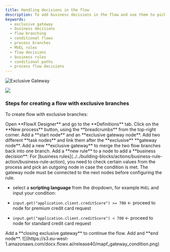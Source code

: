 ```yaml
---
title: Handling decisions in the flow
description: To add business decisions in the flow and use them to pick between a flow branch or another, we can use exclusive gateways.
keywords:
  - exclusive gateway
  - business decisions
  - flow branching
  - conditional flows
  - process branches
  - MVEL rules
  - flow decisions
  - business rules
  - conditional paths
  - process flow decisions
---
```


<Frame>

![Exclusive Gateway](https://s3.eu-west-1.amazonaws.com/docx.flowx.ai/building-blocks/node/gateway_exclusive.png#center)

</Frame>


![](https://s3.eu-west-1.amazonaws.com/docx.flowx.ai/release40/xclsv_mapf.png)

### Steps for creating a flow with exclusive branches

To create flow with exclusive branches:

<Steps>
<Step>
Open **FlowX Designer** and go to the **Definitions** tab.
</Step>
<Step>
Click on the **New process** button, using the **breadcrumbs** from the top-right corner.
</Step>
<Step>
Add a **start node** and an **exclusive gateway node**.
</Step>
<Step>
Add two different **task nodes** and link them after the **exclusive** **gateway node**.
</Step>
<Step>
Add a new **exclusive gateway** to merge the two flow branches back into one branch.
</Step>
<Step>
Add a **new rule** to a node to add a **business decision**:

<Info>
For [business rules](../../building-blocks/actions/business-rule-action/business-rule-action), you need to check certain values from the process and pick an outgoing node in case the condition is met. The gateway node must be connected to the next nodes before configuring the rule.
</Info>

* select a **scripting language** from the dropdown, for example `MVEL` and input your condition:

* `input.get("application.client.creditScore") >= 700` ← proceed to node for premium credit card request
* `input.get("application.client.creditScore") < 700` ← proceed to node for standard credit card request


</Step>
<Step>
Add a **closing exclusive gateway** to continue the flow.
</Step>
<Step>
Add and **end node**.
</Step>
</Steps>

<Frame>
![](https://s3.eu-west-1.amazonaws.com/docx.flowx.ai/release40/mapf_gateway_condition.png)
</Frame>



<Card title="Exclusive Gateway Node" href="../../building-blocks/node/exclusive-gateway-node">
</Card>

